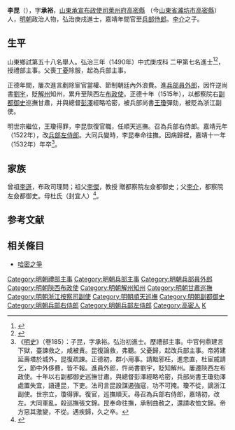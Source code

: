{{Otheruses|李昆 (藝人)|other=同名的20世紀香港藝人}}
{{明清人物信息框
| 姓名 = 李昆
| 原名 =
| 圖片名稱= 
| 圖片大小 =
| 圖片說明 = 
| 最高職務 = 兵部左侍郎
| 國家 = 大明 
| 爵位 =
| 籍貫 = 山東萊州府膠州高密縣
| 族裔 = 
| 字號 = 字承裕
| 諡號 =
| 出生日期 = 成化七年（1471年）
| 出生地點 = <!---山東萊州府膠州高密縣--->
| 逝世日期 = 嘉靖十一年（1532年）
| 逝世地點 =
| 墓葬 =
| 配偶 = 
| 親屬 = 
| 出身 =
* 弘治三年庚戌科進士出身
| 經歷 =
| 著作 =  
}}
'''李昆'''（{{bd|1471年||1532年|catIdx=Li李}}），字'''承裕'''，[[山東承宣布政使司|山東承宣布政使司]][[萊州府|萊州府]][[高密縣|高密縣]] （今[[山東省|山東省]][[濰坊市|濰坊市]][[高密縣|高密縣]]）人，[[明朝|明朝]]政治人物，弘治庚戌進士，嘉靖年間官至[[兵部侍郎|兵部侍郎]]。[[李介|李介]]之子。

== 生平 ==
山東鄉試第五十八名舉人。弘治三年（1490年）中式庚戌科<!---會試第一百三十二名--->二甲第七名進士<ref>{{Cite book|title=《[[皇明贡举考|皇明贡举考]]》卷五|last=（明）[[张朝瑞|张朝瑞]]|first=|publisher=《续修四库全书》史部第828册|year=|isbn=|location=|pages=}}</ref><ref>{{Cite book|title=贡举志五种 上|last=鲁小俊，江俊伟著|first=|publisher=武汉：武汉大学出版社|year=2009|isbn=978-7-307-07043-1|location=|pages=}}</ref>，授禮部主事。父喪[[丁憂|丁憂]]除服，起為兵部主事。

正德年間，屢次進言剷除宦官當權、節制朝廷內外浪費。進[[兵部|兵部]][[員外郎|員外郎]]，因忤逆尚書[[劉宇|劉宇]]，貶[[解州|解州]]知州，累升至陝西左[[布政使|布政使]]。正德十年（1515年），以都察院右[[副都御史|副都御史]]巡撫甘肅，并與總督[[彭澤_(弘治進士)|彭澤]]經略哈密，被兵部尚書[[王瓊_(成化進士)|王瓊]]彈劾，被貶為浙江副使。

明世宗繼位，王瓊得罪，李昆恢復官職，任順天巡撫。召為兵部右侍郎。嘉靖元年（1522年），改[[兵部左侍郎|兵部左侍郎]]。大同兵變時，李昆奉命往撫。因病歸裡，嘉靖十一年（1532年）年卒<ref>《[[明史|明史]]》（卷185）：子昆，字承裕。弘治初進士。歷禮部主事。中官何鼎建言下獄，臺諫救之，咸被責。昆復論救，弗聽。父憂歸，起改兵部主事。帝將建延壽塔於城外，昆復疏諫。正德初，群小用事。請黜邪枉，進忠直，杜宦戚請乞，節中外侈費，皆不報。進員外郎，忤尚書劉宇，貶知解州。屢遷陝西左布政使。十年以右副都御史巡撫甘肅。與總督彭澤經略哈密，兵部尚書王瓊劾澤處置失宜，語連昆，下吏。法司言昆設謀遏強寇，功不可掩。瓊不從，謫浙江副使。世宗立，瓊得罪。復官，巡撫順天。尋召為兵部右侍郎，嘉靖初，改左。大同軍亂，殺巡撫張文錦。昆奉命往撫，承制曲赦之，還請收恤文錦。帝方惡其激變，不從。遇疾歸，久之卒。</ref>。

== 家族 ==
曾祖[[李遜|李遜]]，布政司理問；祖父[[李傑|李傑]]，教授 贈都察院左僉都御史；父[[李介|李介]]，都察院左僉都御史。母杜氏（封宜人）<ref>{{Cite book|title=天一阁藏明代科举录选刊 登科录 点校本|last=龚延明主编|first=|publisher=宁波出版社|year=2016|isbn=978-7-5526-2320-8|location=宁波|pages=|quote=《天一閣藏明代科舉錄選刊.登科錄》之《弘治三年庚戌科進士登科錄》}}</ref>。

==参考文献==
{{wikisource|明史/卷185}}
{{reflist}}

==相关條目==
*[[哈密之爭|哈密之爭]]

{{弘治三年庚戌科殿試金榜}}
{{DEFAULTSORT:Li李}}
[[Category:明朝禮部主事|Category:明朝禮部主事]]
[[Category:明朝兵部主事|Category:明朝兵部主事]]
[[Category:明朝兵部員外郎|Category:明朝兵部員外郎]]
[[Category:明朝陝西布政使|Category:明朝陝西布政使]]
[[Category:明朝解州知州|Category:明朝解州知州]]
[[Category:明朝甘肅巡撫|Category:明朝甘肅巡撫]]
[[Category:明朝浙江按察司副使|Category:明朝浙江按察司副使]]
[[Category:明朝順天巡撫|Category:明朝順天巡撫]]
[[Category:明朝副都御史|Category:明朝副都御史]]
[[Category:明朝兵部右侍郎|Category:明朝兵部右侍郎]]
[[Category:明朝兵部左侍郎|Category:明朝兵部左侍郎]]
[[Category:高密人|Category:高密人]]
[[Category:李姓|K]]